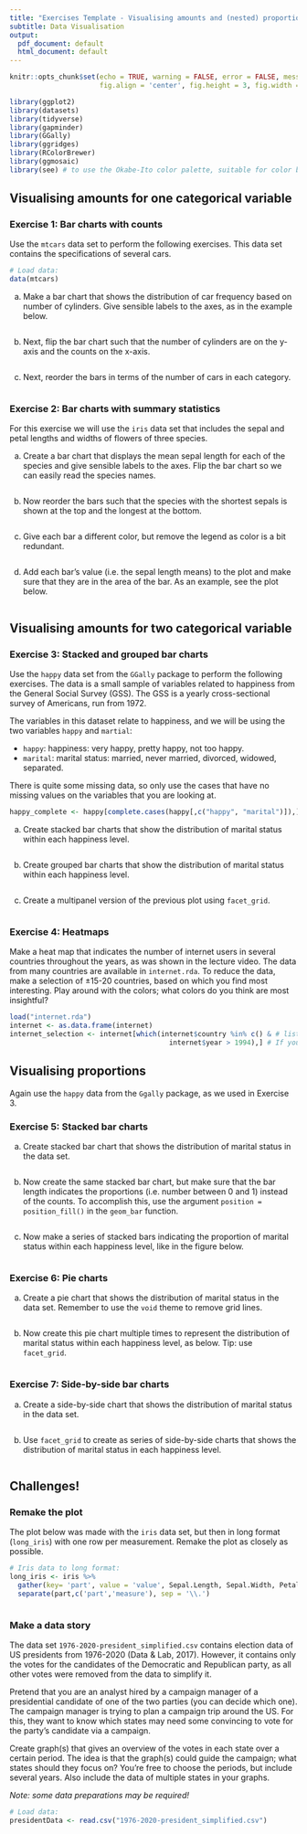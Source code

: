 ```yaml
---
title: "Exercises Template - Visualising amounts and (nested) proportions"
subtitle: Data Visualisation
output:
  pdf_document: default
  html_document: default
---
```


```r
knitr::opts_chunk$set(echo = TRUE, warning = FALSE, error = FALSE, message = FALSE, eval=TRUE,
                      fig.align = 'center', fig.height = 3, fig.width = 5) 
```


```r
library(ggplot2)
library(datasets)
library(tidyverse)
library(gapminder)
library(GGally)
library(ggridges)
library(RColorBrewer)
library(ggmosaic)
library(see) # to use the Okabe-Ito color palette, suitable for color blind people

```


## Visualising amounts for one categorical variable
### Exercise 1: Bar charts with counts

Use the `mtcars` data set to perform the following exercises. This data set contains the specifications of several cars.

```r
# Load data:
data(mtcars)
```
a. Make a bar chart that shows the distribution of car frequency based on number of cylinders. Give sensible labels to the axes, as in the example below.

```r

```

b. Next, flip the bar chart such that the number of cylinders are on the y-axis and the counts on the x-axis. 
```r

```

c. Next, reorder the bars in terms of the number of cars in each category.

```r

```

### Exercise 2: Bar charts with summary statistics

For this exercise we will use the `iris` data set that includes the sepal and petal lengths and widths of flowers of three species.

a. Create a bar chart that displays the mean sepal length for each of the species and give sensible labels to the axes. Flip the bar chart so we can easily read the species names.
```r

```

b. Now reorder the bars such that the species with the shortest sepals is shown at the top and the longest at the bottom.
```r

```

c. Give each bar a different color, but remove the legend as color is a bit redundant. 
```r

```

d. Add each bar's value (i.e. the sepal length means) to the plot and make sure that they are in the area of the bar. As an example, see the plot below.  
```r

```


## Visualising amounts for two categorical variable
### Exercise 3: Stacked and grouped bar charts

Use the `happy` data set from the `GGally` package to perform the following exercises. The data is a small sample of variables related to happiness from the General Social Survey (GSS). The GSS is a yearly cross-sectional survey of Americans, run from 1972. 

The variables in this dataset relate to happiness, and we will be using the two variables `happy` and `martial`:

- `happy`: happiness: very happy, pretty happy, not too happy.
- `marital`: marital status: married, never married, divorced, widowed, separated.

There is quite some missing data, so only use the cases that have no missing values on the variables that you are looking at. 

```r
happy_complete <- happy[complete.cases(happy[,c("happy", "marital")]),]
```

a. Create stacked bar charts that show the distribution of marital status within each happiness level.  
```r

```

b. Create grouped bar charts that show the distribution of marital status within each happiness level.
```r

```

c. Create a multipanel version of the previous plot using `facet_grid`.
```r

```


### Exercise 4: Heatmaps

Make a heat map that indicates the number of internet users in several countries throughout the years, as was shown in the lecture video. The data from many countries are available in `internet.rda`. To reduce the data, make a selection of ±15-20 countries, based on which you find most interesting. Play around with the colors; what colors do you think are most insightful? 

```r
load("internet.rda")
internet <- as.data.frame(internet)
internet_selection <- internet[which(internet$country %in% c() & # list your countries
                                       internet$year > 1994),] # If you want, specify years


```


## Visualising proportions
Again use the `happy` data from the `Ggally` package, as we used in Exercise 3.

### Exercise 5: Stacked bar charts 


a. Create stacked bar chart that shows the distribution of marital status in the data set.
```r

```

b. Now create the same stacked bar chart, but make sure that the bar length indicates the proportions (i.e. number between 0 and 1) instead of the counts. To accomplish this, use the argument `position = position_fill()` in the `geom_bar` function.
```r

```

c. Now make a series of stacked bars indicating the proportion of marital status within each happiness level, like in the figure below.
```r

```


### Exercise 6: Pie charts

a. Create a pie chart that shows the distribution of marital status in the data set. Remember to use the `void` theme to remove grid lines.
```r

```

b. Now create this pie chart multiple times to represent the distribution of marital status within each happiness level, as below. Tip: use `facet_grid`. 
```r

```

### Exercise 7: Side-by-side bar charts

a. Create a side-by-side chart that shows the distribution of marital status in the data set.
```r

```

b. Use `facet_grid` to create as series of side-by-side charts that shows the distribution of marital status in each happiness level.
```r

```

## Challenges!

### Remake the plot

The plot below was made with the `iris` data set, but then in long format (`long_iris`) with one row per measurement. Remake the plot as closely as possible.
  
```r
# Iris data to long format: 
long_iris <- iris %>% 
  gather(key= 'part', value = 'value', Sepal.Length, Sepal.Width, Petal.Length, Petal.Width) %>%
  separate(part,c('part','measure'), sep = '\\.')

```

```r

```



### Make a data story

The data set `1976-2020-president_simplified.csv` contains election data of US presidents from 1976-2020 (Data & Lab, 2017). However, it contains only the votes for the candidates of the Democratic and Republican party, as all other votes were removed from the data to simplify it.

Pretend that you are an analyst hired by a campaign manager of a presidential candidate of one of the two parties (you can decide which one). The campaign manager is trying to plan a campaign trip around the US. For this, they want to know which states may need some convincing to vote for the party's candidate via a campaign. 

Create graph(s) that gives an overview of the votes in each state over a certain period. The idea is that the graph(s) could guide the campaign; what states should they focus on? You’re free to choose the periods, but include several years. Also include the data of multiple states in your graphs.


*Note: some data preparations may be required!*

```r
# Load data: 
presidentData <- read.csv("1976-2020-president_simplified.csv")


```



